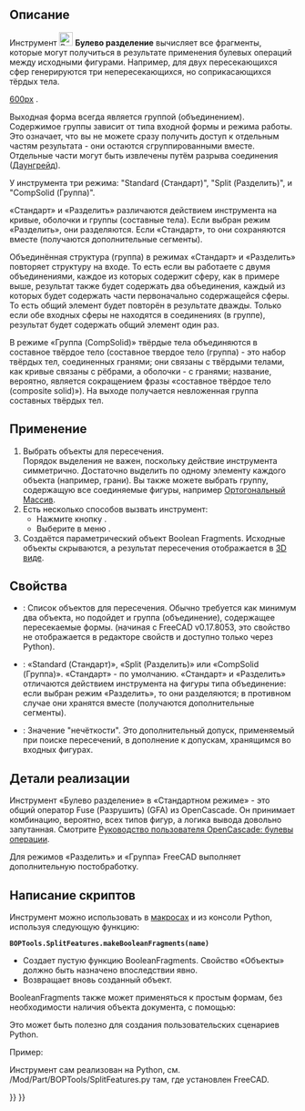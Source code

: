 <languages/>

{{Docnav/ru
|[[Part_JoinCutout/ru|Вырезать тонкостенный объект]]
|[[Part_SliceApart/ru|Разрезать на части]]
|[[Part_Workbench/ru|Деталь]]
|IconL=Part_JoinCutout.svg
|IconR=Part_SliceApart.svg
|IconC=Workbench_Part.svg
}}

{{GuiCommand/ru
|Name=Part BooleanFragments
|Name/ru=Part BooleanFragments
|MenuLocation=Деталь → Разделить → Логические фрагменты
|Workbenches=[[Part_Workbench/ru|Деталь]]
|Version=0.17
|SeeAlso=[[Part_Slice/ru|Разрезать и сгруппировать]], [[Part_XOR/ru|Булева XOR]], [[Part_ExplodeCompound/ru|Разгруппировать объединение]], [[Part_Boolean/ru|Булевы]]
}}

<span id="Description"></span>
== Описание == 

<div class="mw-translate-fuzzy">
Инструмент [[Image:Part_BooleanFragments.svg|24px]] '''Булево разделение''' вычисляет все фрагменты, которые могут получиться в результате применения булевых операций между исходными фигурами. Например, для двух пересекающихся сфер генерируются три непересекающихся, но соприкасающихся тёрдых тела.
</div> 

[[image:Part_BooleanFragments_Demo.png|600px]]
{{Caption|На изображении выше части были раздвинуты вручную, чтобы показать нарезку}}.

Выходная форма всегда является группой (объединением). Содержимое группы зависит от типа входной формы и режима работы. Это означает, что вы не можете сразу получить доступ к отдельным частям результата - они остаются сгруппированными вместе. Отдельные части могут быть извлечены путём разрыва соединения ([[Draft_Downgrade/ru|Даунгрейд]]).

<div class="mw-translate-fuzzy">
У инструмента три режима: "Standard (Стандарт)", "Split (Разделить)", и "CompSolid (Группа)".
</div>

<div class="mw-translate-fuzzy">
«Стандарт» и «Разделить» различаются действием инструмента на кривые, оболочки и группы (составные тела). Если выбран режим «Разделить», они разделяются. Если «Стандарт», то они сохраняются вместе (получаются дополнительные сегменты).
</div>

Объединённая структура (группа) в режимах «Стандарт» и «Разделить» повторяет структуру на входе. То есть если вы работаете с двумя объединениями, каждое из которых содержит сферу, как в примере выше, результат также будет содержать два объединения, каждый из которых будет содержать части первоначально содержащейся сферы. То есть общий элемент будет повторён в результате дважды. Только если обе входных сферы не находятся в соединениях (в группе), результат будет содержать общий элемент один раз.

В режиме «Группа (CompSolid)» твёрдые тела объединяются в составное твёрдое тело (составное твердое тело (группа) - это набор твёрдых тел, соединенных гранями; они связаны с твёрдыми телами, как кривые связаны с рёбрами, а оболочки - с гранями; название, вероятно, является сокращением фразы «составное твёрдое тело (composite solid)»). На выходе получается невложенная группа составных твёрдых тел.

<span id="Usage"></span>
== Применение == 

<div class="mw-translate-fuzzy">
# Выбрать объекты для пересечения. <br /> Порядок выделения не важен, поскольку действие инструмента симметрично. Достаточно выделить по одному элементу каждого объекта (например, грани). Вы также можете выбрать группу, содержащую все соединяемые фигуры, например [[Draft_OrthoArray/ru|Ортогональный Массив]].
# Есть несколько способов вызвать инструмент:
#* Нажмите кнопку {{Button|[[Image:Part_BooleanFragments.svg|16px]] [[Part_BooleanFragments/ru|Булево разделение]]}}.
#* Выберите в меню {{MenuCommand|Деталь → Разделить → [[Image:Part_BooleanFragments.svg|16px]] Логические фрагменты}}.
# Создаётся параметрический объект Boolean Fragments. Исходные объекты скрываются, а результат пересечения отображается в [[3D_view/ru|3D виде]].
</div>

<span id="Properties"></span>
== Свойства == 

<div class="mw-translate-fuzzy">
{{TitleProperty|Булево разделение}}
* {{PropertyData|Objects (Объекты)}}: Список объектов для пересечения. Обычно требуется как минимум два объекта, но подойдет и группа (объединение), содержащее пересекаемые формы. (начиная с FreeCAD v0.17.8053, это свойство не отображается в редакторе свойств и доступно только через Python).
* {{PropertyData|Mode (Режим)}}: «Standard (Стандарт)», «Split (Разделить)» или «CompSolid (Группа)». «Стандарт» - по умолчанию. «Стандарт» и «Разделить» отличаются действием инструмента на фигуры типа объединение: если выбран режим «Разделить», то они разделяются; в противном случае они хранятся вместе (получаются дополнительные сегменты).
* {{PropertyData|Tolerance (Точность)}}: Значение "нечёткости". Это дополнительный допуск, применяемый при поиске пересечений, в дополнение к допускам, хранящимся во входных фигурах.
</div>

<span id="Implementation_details"></span>
==Детали реализации==

<div class="mw-translate-fuzzy">
Инструмент «Булево разделение» в «Стандартном режиме» - это общий оператор Fuse (Разрушить) (GFA) из OpenCascade. Он принимает комбинацию, вероятно, всех типов фигур, а логика вывода довольно запутанная. Смотрите [https://www.opencascade.com/doc/occt-7.0.0/overview/html/occt_user_guides__boolean_operations.html Руководство пользователя OpenCascade: булевы операции].
</div>

Для режимов «Разделить» и «Группа» FreeCAD выполняет дополнительную постобработку.

<span id="Scripting"></span>
== Написание скриптов == 

<div class="mw-translate-fuzzy">
Инструмент можно использовать в [[macros/ru|макросах]] и из консоли Python, используя следующую функцию:
</div>
 '''BOPTools.SplitFeatures.makeBooleanFragments(name)'''

* Создает пустую функцию BooleanFragments. Свойство «Объекты» должно быть назначено впоследствии явно.
* Возвращает вновь созданный объект.

BooleanFragments также может применяться к простым формам, без необходимости наличия объекта документа, с помощью:

{{code|code=
import BOPTools.SplitAPI
BOPTools.SplitAPI.booleanFragments(list_of_shapes, mode, tolerance = 0.0)

# OR, for Standard mode:

list_of_shapes = [App.ActiveDocument.Sphere.Shape, App.ActiveDocument.Sphere001.Shape]
pieces, map = list_of_shapes[0].generalFuse(list_of_shapes[1:], tolerance)
# pieces receives a compound of shapes; map receives a list of lists of shapes, defining list_of_shapes <--> pieces correspondence 
}}
Это может быть полезно для создания пользовательских сценариев Python.

Пример:
{{code|code=
import BOPTools.SplitFeatures
j = BOPTools.SplitFeatures.makeBooleanFragments(name= 'BooleanFragments')
j.Objects = FreeCADGui.Selection.getSelection() 
}}

<div class="mw-translate-fuzzy">
Инструмент сам реализован на Python, см. /Mod/Part/BOPTools/SplitFeatures.py там, где установлен FreeCAD.
</div>


{{Docnav/ru
|[[Part_JoinCutout/ru|Вырезать тонкостенный объект]]
|[[Part_SliceApart/ru|Разрезать на части]]
|[[Part_Workbench/ru|Деталь]]
|IconL=Part_JoinCutout.svg
|IconR=Part_SliceApart.svg
|IconC=Workbench_Part.svg
}}

{{Part_Tools_navi{{#translation:}}}}
{{Userdocnavi{{#translation:}}}}